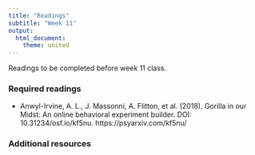 ```yaml
---
title: "Readings"
subtitle: "Week 11"
output: 
  html_document: 
    theme: united
---
```


Readings to be completed before week 11 class. 

### Required readings

- Anwyl-Irvine, A. L., J. Massonni, A. Flitton, et al. (2018). Gorilla in our Midst: An online behavioral experiment builder. DOI: 10.31234/osf.io/kf5nu. https://psyarxiv.com/kf5nu/

### Additional resources
